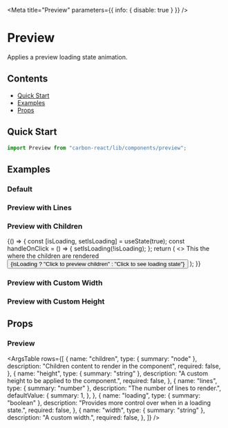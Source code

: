 
<Meta title="Preview" parameters={{ info: { disable: true } }} />

# Preview

Applies a preview loading state animation.

## Contents

- [Quick Start](#quick-start)
- [Examples](#examples)
- [Props](#props)

## Quick Start

```javascript
import Preview from "carbon-react/lib/components/preview";
```

## Examples

### Default

<Canvas>
  <Story name="default">
    <Preview loading />
  </Story>
</Canvas>

### Preview with Lines

<Canvas>
  <Story name="with Lines">
    <Preview loading lines={6} />
  </Story>
</Canvas>

### Preview with Children

<Canvas>
  <Story name="with Children">
    {() => {
      const [isLoading, setIsLoading] = useState(true);
      const handleOnClick = () => {
        setIsLoading(!isLoading);
      };
      return (
        <>
          <Preview loading={isLoading} lines={3}>
            This the where the children are rendered
          </Preview>
          <Button mt={2} onClick={handleOnClick}>
            {isLoading ? "Click to preview children" : "Click to see loading state"}
          </Button>
        </>
      );
    }}
  </Story>
</Canvas>

### Preview with Custom Width

<Canvas>
  <Story name="with Width">
    <Preview loading width={"256px"} />
  </Story>
</Canvas>

### Preview with Custom Height

<Canvas>
  <Story name="with Height">
    <Preview loading height={"256px"} />
  </Story>
</Canvas>

## Props

### Preview

<StyledSystemProps margin noHeader />

<ArgsTable
  rows={[
    {
      name: "children",
      type: { summary: "node" },
      description: "Children content to render in the component",
      required: false,
    },
    {
      name: "height",
      type: { summary: "string" },
      description: "A custom height to be applied to the component.",
      required: false,
    },
    {
      name: "lines",
      type: { summary: "number" },
      description: "The number of lines to render.",
      defaultValue: {
        summary: 1,
      },
    },
    {
      name: "loading",
      type: { summary: "boolean" },
      description: "Provides more control over when in a loading state.",
      required: false,
    },
    {
      name: "width",
      type: { summary: "string" },
      description: "A custom width.",
      required: false,
    },
  ]}
/>
